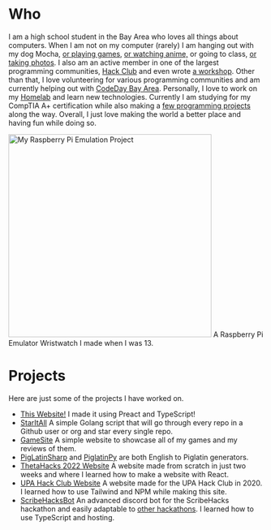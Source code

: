 # Who
I am a high school student in the Bay Area who loves all things about computers. When I am not on my computer (rarely) I am hanging out with my dog Mocha, [or playing games,](https://steamcommunity.com/id/kaidevrim) [or watching anime,](https://kitsu.io/KaiDevrim) or going to class, [or taking photos](https://photos.dvr.im).
I also am an active member in one of the largest programming communities, [Hack Club](https://hackclub.com) and even wrote [a workshop](https://workshops.hackclub.com/minecraft_modding).
Other than that, I love volunteering for various programming communities and am currently helping out with [CodeDay Bay Area](https://codeday.org/ba). Personally, I love to work on my [Homelab](https://dash.dvr.im) and learn new technologies. Currently I am studying for my CompTIA A+ certification while also making a [few programming projects](https://devrim.tech/#projects/) along the way.
Overall, I just love making the world a better place and having fun while doing so.


<img src="rpi.JPG" alt="My Raspberry Pi Emulation Project" width="400"/>
A Raspberry Pi Emulator Wristwatch I made when I was 13.

# Projects
Here are just some of the projects I have worked on.

- [This Website!](https://github.com/devrimtech/devrim.tech) I made it using Preact and TypeScript!
- [StarItAll](https://github.com/KaiDevrim/StarItAll) A simple Golang script that will go through every repo in a Github user or org and star every single repo.
- [GameSite](https://github.com/KaiDevrim/GameSite) A simple website to showcase all of my games and my reviews of them.
- [PigLatinSharp](https://github.com/KaiDevrim/PigLatinSharp) and [PiglatinPy](https://github.com/KaiDevrim/PigLatinPy) are both English to Piglatin generators.
- [ThetaHacks 2022 Website](https://thetahacks2022.vercel.app/) A website made from scratch in just two weeks and where I learned how to make a website with React.
- [UPA Hack Club Website](https://kaidevrim.github.io/UPAHackClub.github.io/) A website made for the UPA Hack Club in 2020. I learned how to use Tailwind and NPM while making this site.
- [ScribeHacksBot](https://github.com/ScribeHacks/ScribeHacksBot) An advanced discord bot for the ScribeHacks hackathon and easily adaptable to [other hackathons](https://github.com/ThetaHacks/ThetaHacksBot). I learned how to use TypeScript and hosting.
